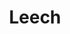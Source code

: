 ---
name: "Jesse Wang"
profile_image: "./logo.png"
handle: "jjwang11"
title: "Leech"
role: "alum"
period: "2020"
weight: 0
links:
  - {name: "twitter", url: "https://twitter.com/jjwang11"}
---